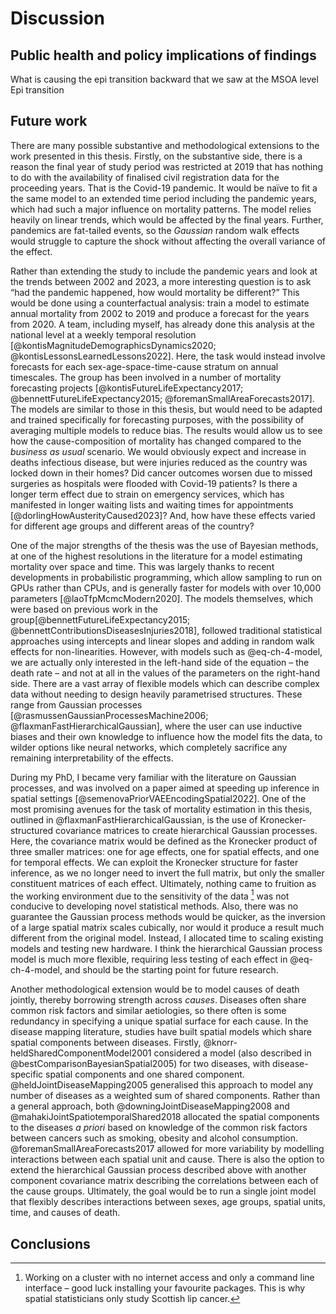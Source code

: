 # Discussion {#sec-Chapter8}

## Public health and policy implications of findings

What is causing the epi transition backward that we saw at the MSOA level
Epi transition

## Future work

There are many possible substantive and methodological extensions to the work presented in this thesis.
Firstly, on the substantive side, there is a reason the final year of study period was restricted at 2019 that has nothing to do with the availability of finalised civil registration data for the proceeding years.
That is the Covid-19 pandemic.
It would be naïve to fit a the same model to an extended time period including the pandemic years, which had such a major influence on mortality patterns.
The model relies heavily on linear trends, which would be affected by the final years.
Further, pandemics are fat-tailed events, so the _Gaussian_ random walk effects would struggle to capture the shock without affecting the overall variance of the effect. 

Rather than extending the study to include the pandemic years and look at the trends between 2002 and 2023, a more interesting question is to ask "had the pandemic happened, how would mortality be different?"
This would be done using a counterfactual analysis: train a model to estimate annual mortality from 2002 to 2019 and produce a forecast for the years from 2020.
A team, including myself, has already done this analysis at the national level at a weekly temporal resolution [@kontisMagnitudeDemographicsDynamics2020; @kontisLessonsLearnedLessons2022].
Here, the task would instead involve forecasts for each sex-age-space-time-cause stratum on annual timescales.
The group has been involved in a number of mortality forecasting projects [@kontisFutureLifeExpectancy2017; @bennettFutureLifeExpectancy2015; @foremanSmallAreaForecasts2017].
The models are similar to those in this thesis, but would need to be adapted and trained specifically for forecasting purposes, with the possibility of averaging multiple models to reduce bias.
The results would allow us to see how the cause-composition of mortality has changed compared to the _business as usual_ scenario.
We would obviously expect and increase in deaths infectious disease, but were injuries reduced as the country was locked down in their homes?
Did cancer outcomes worsen due to missed surgeries as hospitals were flooded with Covid-19 patients?
Is there a longer term effect due to strain on emergency services, which has manifested in longer waiting lists and waiting times for appointments [@dorlingHowAusterityCaused2023]?
And, how have these effects varied for different age groups and different areas of the country?

One of the major strengths of the thesis was the use of Bayesian methods, at one of the highest resolutions in the literature for a model estimating mortality over space and time.
This was largely thanks to recent developments in probabilistic programming, which allow sampling to run on GPUs rather than CPUs, and is generally faster for models with over 10,000 parameters [@laoTfpMcmcModern2020].
The models themselves, which were based on previous work in the group[@bennettFutureLifeExpectancy2015; @bennettContributionsDiseasesInjuries2018], followed traditional statistical approaches using intercepts and linear slopes and adding in random walk effects for non-linearities.
However, with models such as @eq-ch-4-model, we are actually only interested in the left-hand side of the equation – the death rate – and not at all in the values of the parameters on the right-hand side.
There are a vast array of flexible models which can describe complex data without needing to design heavily parametrised structures.
These range from Gaussian processes [@rasmussenGaussianProcessesMachine2006; @flaxmanFastHierarchicalGaussian], where the user can use inductive biases and their own knowledge to influence how the model fits the data, to wilder options like neural networks, which completely sacrifice any remaining interpretability of the effects.

During my PhD, I became very familiar with the literature on Gaussian processes, and was involved on a paper aimed at speeding up inference in spatial settings [@semenovaPriorVAEEncodingSpatial2022].
One of the most promising avenues for the task of mortality estimation in this thesis, outlined in @flaxmanFastHierarchicalGaussian, is the use of Kronecker-structured covariance matrices to create hierarchical Gaussian processes.
Here, the covariance matrix would be defined as the Kronecker product of three smaller matrices: one for age effects, one for spatial effects, and one for temporal effects.
We can exploit the Kronecker structure for faster inference, as we no longer need to invert the full matrix, but only the smaller constituent matrices of each effect.
Ultimately, nothing came to fruition as the working environment due to the sensitivity of the data ^[Working on a cluster with no internet access and only a command line interface – good luck installing your favourite packages. This is why spatial statisticians only study Scottish lip cancer.] was not conducive to developing novel statistical methods.
Also, there was no guarantee the Gaussian process methods would be quicker, as the inversion of a large spatial matrix scales cubically, nor would it produce a result much different from the original model.
Instead, I allocated time to scaling existing models and testing new hardware.
I think the hierarchical Gaussian process model is much more flexible, requiring less testing of each effect in @eq-ch-4-model, and should be the starting point for future research.

Another methodological extension would be to model causes of death jointly, thereby borrowing strength across _causes_.
Diseases often share common risk factors and similar aetiologies, so there often is some redundancy in specifying a unique spatial surface for each cause.
In the disease mapping literature, studies have built spatial models which share spatial components between diseases.
Firstly, @knorr-heldSharedComponentModel2001 considered a model (also described in @bestComparisonBayesianSpatial2005) for two diseases, with disease-specific spatial components and one shared component.
@heldJointDiseaseMapping2005 generalised this approach to model any number of diseases as a weighted sum of shared components.
Rather than a general approach, both @downingJointDiseaseMapping2008 and @mahakiJointSpatiotemporalShared2018 allocated the spatial components to the diseases _a priori_ based on knowledge of the common risk factors between cancers such as smoking, obesity and alcohol consumption.
@foremanSmallAreaForecasts2017 allowed for more variability by modelling interactions between each spatial unit and cause.
There is also the option to extend the hierarchical Gaussian process described above with another component covariance matrix describing the correlations between each of the cause groups.
Ultimately, the goal would be to run a single joint model that flexibly describes interactions between sexes, age groups, spatial units, time, and causes of death.

## Conclusions
